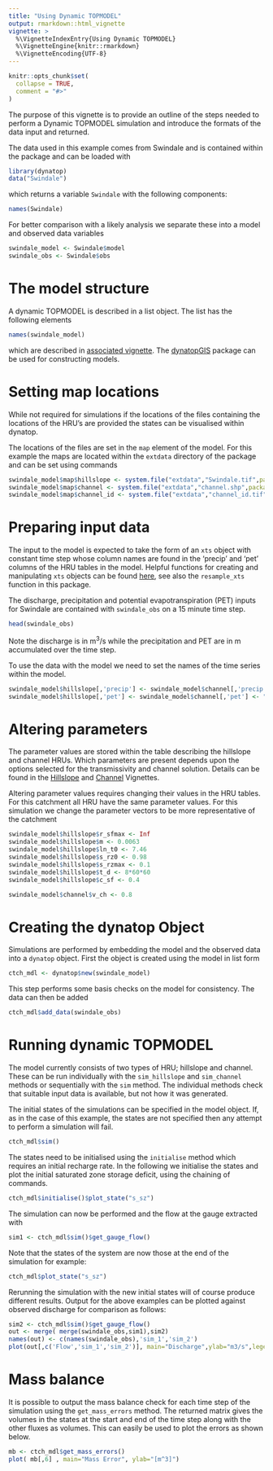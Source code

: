 ```yaml
---
title: "Using Dynamic TOPMODEL"
output: rmarkdown::html_vignette
vignette: >
  %\VignetteIndexEntry{Using Dynamic TOPMODEL}
  %\VignetteEngine{knitr::rmarkdown}
  %\VignetteEncoding{UTF-8}
---
```


```r
knitr::opts_chunk$set(
  collapse = TRUE,
  comment = "#>"
)
```
The purpose of this vignette is to provide an outline of the steps needed to
perform a Dynamic TOPMODEL simulation and introduce the formats of the data
input and returned. 

The data used in this example comes from Swindale and is contained within the package and can be loaded with
```r
library(dynatop)
data("Swindale")
```
which returns a variable `Swindale` with the following components:
```r
names(Swindale)
```

For better comparison with a likely analysis we separate these into a model
and observed data variables

```r
swindale_model <- Swindale$model
swindale_obs <- Swindale$obs
```

# The model structure
A dynamic TOPMODEL is described in a list object. The list has the following
elements
```r
names(swindale_model)
```
which are described in [associated
vignette](The_Model_Object.html). The
[dynatopGIS](https://waternumbers.github.io/dynatopGIS) package
can be used for constructing models. 

# Setting map locations

While not required for simulations if the locations of the files containing
the locations of the HRU's are provided the states can be visualised within
dynatop.

The locations of the files are set in the `map` element of the model. For this
example the maps are located within the `extdata` directory of the package and
can be set using commands

```r
swindale_model$map$hillslope <- system.file("extdata","Swindale.tif",package="dynatop",mustWork=TRUE)
swindale_model$map$channel <- system.file("extdata","channel.shp",package="dynatop",mustWork=TRUE)
swindale_model$map$channel_id <- system.file("extdata","channel_id.tif",package="dynatop",mustWork=TRUE)
```

# Preparing input data

The input to the model is expected to take the form of an ```xts``` object with
constant time step whose column names are found in the 'precip' and 'pet'
columns of the HRU tables in the model. Helpful functions for creating and
manipulating ```xts``` objects can be found
[here](http://rstudio-pubs-static.s3.amazonaws.com/288218_117e183e74964557a5da4fc5902fc671.html),
see also the `resample_xts` function in this package.

The discharge, precipitation and potential evapotranspiration (PET) inputs for
Swindale are contained with `swindale_obs` on a 15 minute time step.
```r
head(swindale_obs)
```
Note the discharge is in m$^{3}$/s while the precipitation and PET are in m
accumulated over the time step.

To use the data with the model we need to set the names of the time series
within the model. 
```r
swindale_model$hillslope[,'precip'] <- swindale_model$channel[,'precip'] <- "Rainfall"
swindale_model$hillslope[,'pet'] <- swindale_model$channel[,'pet'] <- "PET"
```

# Altering parameters

The parameter values are stored within the table describing the hillslope and
channel HRUs. Which parameters are present depends upon the options selected
for the transmissivity and channel solution. Details can be found in the
[Hillslope](Hillslope_HRU.html) and [Channel](Channel_HRU.html) Vignettes.

Altering parameter values requires changing their values in the HRU tables. 
For this catchment all HRU have the same parameter values. For this simulation 
we change the parameter vectors to be more representative of the
catchment
```r
swindale_model$hillslope$r_sfmax <- Inf
swindale_model$hillslope$m <- 0.0063
swindale_model$hillslope$ln_t0 <- 7.46
swindale_model$hillslope$s_rz0 <- 0.98
swindale_model$hillslope$s_rzmax <- 0.1
swindale_model$hillslope$t_d <- 8*60*60
swindale_model$hillslope$c_sf <- 0.4

swindale_model$channel$v_ch <- 0.8
```

# Creating the dynatop Object

Simulations are performed by embedding the model and the observed data into
a `dynatop` object. First the object is created using the model in list form

```r
ctch_mdl <- dynatop$new(swindale_model)
```

This step performs some basis checks on the model for consistency.
The data can then be added

```r
ctch_mdl$add_data(swindale_obs)
```

# Running dynamic TOPMODEL

The model currently consists of two types of HRU; hillslope and
channel. These can be run individually with the `sim_hillslope` and
`sim_channel` methods or sequentially with the `sim` method. The individual
methods check that suitable input data is available, but not how it was generated.

The initial states of the simulations can be specified in the model
object. If, as in the case of this example, the states are not specified then
any attempt to perform a simulation will fail.

```r
ctch_mdl$sim()
```

The states need to be initialised using the `initialise` method which requires
an initial recharge rate. In the following we initialise the states and plot
the initial saturated zone storage deficit, using the chaining of commands.

```r
ctch_mdl$initialise()$plot_state("s_sz")
```

The simulation can now be performed and the flow at the gauge extracted with

```r
sim1 <- ctch_mdl$sim()$get_gauge_flow()
```

Note that the states of the system are now those at the end of the simulation
for example:

```r
ctch_mdl$plot_state("s_sz")
```

Rerunning the simulation with the new initial states will of course produce
different results. Output for the above examples can be plotted against observed discharge for comparison as follows:

```r
sim2 <- ctch_mdl$sim()$get_gauge_flow()
out <- merge( merge(swindale_obs,sim1),sim2)
names(out) <- c(names(swindale_obs),'sim_1','sim_2')
plot(out[,c('Flow','sim_1','sim_2')], main="Discharge",ylab="m3/s",legend.loc="topright")
```

# Mass balance

It is possible to output the mass balance check for each time step of the
simulation using the `get_mass_errors` method. The returned matrix gives 
the volumes in the states at the start and end of the time step along with the
other fluxes as volumes. This can easily be used to plot the errors as shown below.

```r
mb <- ctch_mdl$get_mass_errors()
plot( mb[,6] , main="Mass Error", ylab="[m^3]")
```

